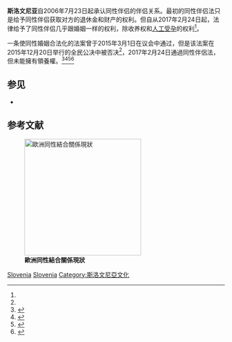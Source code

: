 {{expand|time=2015-12-23T06:51:02+00:00}}
{{SSU}}
'''斯洛文尼亚'''自2006年7月23日起承认同性伴侣的伴侣关系。最初的同性伴侣法只是给予同性伴侣获取对方的退休金和财产的权利。但自从2017年2月24日起，法律给予了同性伴侣几乎跟婚姻一样的权利，除收养权和[[体外人工受精|人工受孕]]的权利<ref name="boosts"/>。

一条使同性婚姻合法化的法案曾于2015年3月1日在议会中通过，但是该法案在2015年12月20日举行的全民公决中被否决<ref name="referendum"/>，2017年2月24日通過同性伴侶法，但未能擁有領養權。<ref>{{Cite web |url=http://www.legebitra.si/zakon-o-partnerski-zvezi/ |title=Zakon o partnerski zvezi |access-date=2017-07-01 |archive-date=2017-02-02 |archive-url=https://web.archive.org/web/20170202061219/http://www.legebitra.si/zakon-o-partnerski-zvezi/ |dead-url=no }}</ref><ref>{{Cite web |url=https://english.sta.si/2266486/new-civil-unions-act-enters-into-force |title=New civil unions act enters into force |access-date=2017-07-01 |archive-date=2019-04-22 |archive-url=https://web.archive.org/web/20190422100225/https://english.sta.si/2266486/new-civil-unions-act-enters-into-force |dead-url=no }}</ref><ref>{{Cite web |url=http://abcnews.go.com/International/wireStory/slovenia-boosts-rights-sex-couples-45709631 |title=Slovenia boosts rights of same-sex couples |access-date=2017-03-07 |archive-date=2017-02-28 |archive-url=https://web.archive.org/web/20170228224611/http://abcnews.go.com/International/wireStory/slovenia-boosts-rights-sex-couples-45709631 |dead-url=no }}</ref><ref>{{Cite web |url=https://english.sta.si/2359054/same-sex-partnership-act-implemented |title=Same-sex partnership act implemented |access-date=2017-07-01 |archive-date=2018-06-18 |archive-url=https://web.archive.org/web/20180618002833/https://english.sta.si/2359054/same-sex-partnership-act-implemented |dead-url=no }}</ref>

== 参见 ==
* {{le|斯洛文尼亚LGBT权益|LGBT rights in Slovenia}}

== 参考文献 ==
{{Reflist|30em|refs=
<ref name="boosts">{{cite web | url = http://abcnews.go.com/International/wireStory/slovenia-boosts-rights-sex-couples-45709631 | title = Slovenia boosts rights of same-sex couples | language = en | publisher = abcnews.go.com | date = 2017-02-24 | accessdate = 2017-03-08 | archive-date = 2017-02-28 | archive-url = https://web.archive.org/web/20170228224611/http://abcnews.go.com/International/wireStory/slovenia-boosts-rights-sex-couples-45709631 | dead-url = no }}</ref>

<ref name="referendum">{{cite web | url = http://www.sloveniatimes.com/marriage-equality-voted-down-in-referendum | title = Marriage equality voted down in referendum | language = en | publisher = Slovenia Times | date = 2015-12-21 | accessdate = 2017-03-08 | archive-date = 2018-04-16 | archive-url = https://web.archive.org/web/20180416103050/http://www.sloveniatimes.com/marriage-equality-voted-down-in-referendum | dead-url = no }}</ref>
}}

[[Image:Same-sex marriage map Europe detailed.svg|thumb|270px|left|'''歐洲同性結合關係現狀'''
{{legend|#002255|承認同性婚姻}}
{{legend|#00ffde|承认外国婚姻}}
{{legend|#0066FF|其他类型同性伴侣关系}}
{{legend|#AACCFF|非注册同居}}
{{legend|#cccccc|不承认}}
{{legend|#D40000|宪法限定婚姻为异性夫妇}}]]

{{Status of same-sex unions}}

[[Category:各國民事結合|Slovenia]]
[[Category:欧洲各国LGBT权益|Slovenia]]
[[Category:斯洛文尼亞文化|Category:斯洛文尼亞文化]]